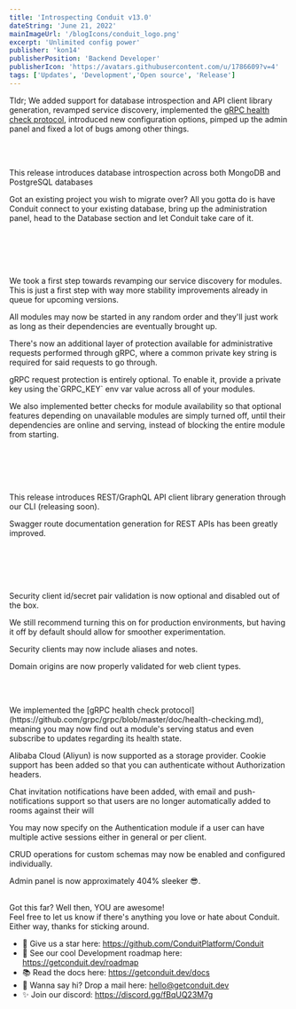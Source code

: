 ```yaml
---
title: 'Introspecting Conduit v13.0'
dateString: 'June 21, 2022'
mainImageUrl: '/blogIcons/conduit_logo.png'
excerpt: 'Unlimited config power'
publisher: 'kon14'
publisherPosition: 'Backend Developer'
publisherIcon: 'https://avatars.githubusercontent.com/u/1786609?v=4'
tags: ['Updates', 'Development','Open source', 'Release']
---
```

<BlogHeaderComponent
    title={title}
    dateString={dateString}
    mainImageUrl={mainImageUrl}
    publisher={publisher}
    publisherIcon={publisherIcon}
    publisherPosition={publisherPosition}
/>

Tldr; We added support for database introspection and API client library generation, revamped service discovery, 
implemented the [gRPC health check protocol](https://github.com/grpc/grpc/blob/master/doc/health-checking.md), 
introduced new configuration options, pimped up the admin panel and fixed a lot of bugs among other things.

<br></br>
<SectionItemComponent topic='Database Introspection'/>
<p>
  This release introduces database introspection across both MongoDB and PostgreSQL databases
</p>
<p>
  Got an existing project you wish to migrate over? All you gotta do is have Conduit connect to your existing database, bring up the administration panel, head to the Database section and let Conduit take care of it.
</p>

<br></br>
<br></br>
<SectionItemComponent topic="Module Communication"/>
<p>
  We took a first step towards revamping our service discovery for modules. This is just a first step with way more stability improvements already in queue for upcoming versions.
</p>
<p>
  All modules may now be started in any random order and they'll just work as long as their dependencies are eventually brought up.
</p>
<p>
  There's now an additional layer of protection available for administrative requests performed through gRPC, where a common private key string is required for said requests to go through.
</p>
<p>
  gRPC request protection is entirely optional. To enable it, provide a private key using the`GRPC_KEY` env var value across all of your modules.
</p>
<p>
  We also implemented better checks for module availability so that optional features depending on unavailable modules are simply turned off, until their dependencies are online and serving, instead of blocking the entire module from starting.
</p>

<br></br>
<br></br>
<SectionItemComponent topic='API Clients & Documentation'/>
<p>
  This release introduces REST/GraphQL API client library generation through our CLI (releasing soon).
</p>
<p>
  Swagger route documentation generation for REST APIs has been greatly improved.
</p>

<br></br>
<br></br>
<SectionItemComponent topic='Security Changes'/>
<p>
  Security client id/secret pair validation is now optional and disabled out of the box.
</p>
<p>
  We still recommend turning this on for production environments, but having it off by default should allow for smoother experimentation.
</p>
<p>
  Security clients may now include aliases and notes.
</p>
<p>
  Domain origins are now properly validated for web client types.
</p>

<br/>
<br/>

<SectionItemComponent topic='Moar Features'/>
<p>
  We implemented the [gRPC health check protocol](https://github.com/grpc/grpc/blob/master/doc/health-checking.md), meaning you may now find out a module's serving status and even subscribe to updates regarding its health state.
</p>
<p>
  Alibaba Cloud (Aliyun) is now supported as a storage provider.
Cookie support has been added so that you can authenticate without Authorization headers.
</p>
<p>
  Chat invitation notifications have been added, with email and push-notifications support so that users are no longer automatically added to rooms against their will
</p>
<p>
  You may now specify on the Authentication module if a user can have multiple active sessions either in general or per client.
</p>
<p>
  CRUD operations for custom schemas may now be enabled and configured individually.
</p>
<p>
  Admin panel is now approximately 404% sleeker 😎.
</p>

<br/>
Got this far? Well then, YOU are awesome!<br />
Feel free to let us know if there's anything you love or hate about Conduit.<br />
Either way, thanks for sticking around.

  - 🌟 Give us a star here: https://github.com/ConduitPlatform/Conduit
  - 👀 See our cool Development roadmap here: https://getconduit.dev/roadmap
  - 📚 Read the docs here: https://getconduit.dev/docs
  - 👋 Wanna say hi? Drop a mail here: hello@getconduit.dev
  - ✨ Join our discord: https://discord.gg/fBqUQ23M7g
